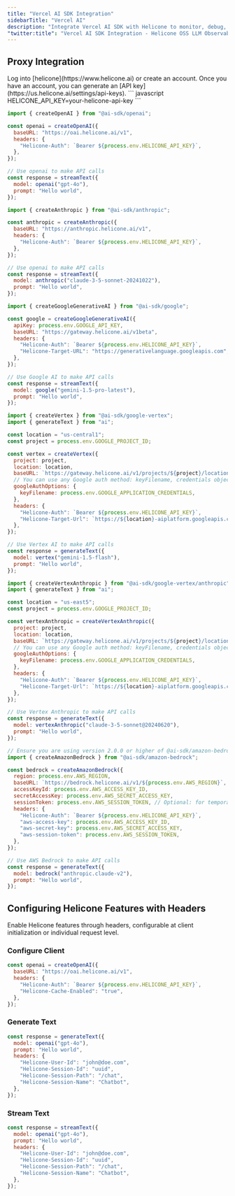 ```yaml
---
title: "Vercel AI SDK Integration"
sidebarTitle: "Vercel AI"
description: "Integrate Vercel AI SDK with Helicone to monitor, debug, and improve your AI applications."
"twitter:title": "Vercel AI SDK Integration - Helicone OSS LLM Observability"
---
```


## Proxy Integration

<Steps>
  <Step title="Create an account + Generate an API Key">
    Log into [helicone](https://www.helicone.ai) or create an account. Once you have an account, you
    can generate an [API key](https://us.helicone.ai/settings/api-keys).
  </Step>
  <Step title="Set HELICONE_API_KEY as an environment variable">
``` javascript
HELICONE_API_KEY=your-helicone-api-key
```
  </Step>
  <Step title="Modify the base URL and add a Helicone-Auth header">
<CodeGroup>

```javascript OpenAI
import { createOpenAI } from "@ai-sdk/openai";

const openai = createOpenAI({
  baseURL: "https://oai.helicone.ai/v1",
  headers: {
    "Helicone-Auth": `Bearer ${process.env.HELICONE_API_KEY}`,
  },
});

// Use openai to make API calls
const response = streamText({
  model: openai("gpt-4o"),
  prompt: "Hello world",
});
```

```javascript Anthropic
import { createAnthropic } from "@ai-sdk/anthropic";

const anthropic = createAnthropic({
  baseURL: "https://anthropic.helicone.ai/v1",
  headers: {
    "Helicone-Auth": `Bearer ${process.env.HELICONE_API_KEY}`,
  },
});

// Use openai to make API calls
const response = streamText({
  model: anthropic("claude-3-5-sonnet-20241022"),
  prompt: "Hello world",
});
```

```javascript Google Gemini
import { createGoogleGenerativeAI } from "@ai-sdk/google";

const google = createGoogleGenerativeAI({
  apiKey: process.env.GOOGLE_API_KEY,
  baseURL: "https://gateway.helicone.ai/v1beta",
  headers: {
    "Helicone-Auth": `Bearer ${process.env.HELICONE_API_KEY}`,
    "Helicone-Target-URL": "https://generativelanguage.googleapis.com",
  },
});

// Use Google AI to make API calls
const response = streamText({
  model: google("gemini-1.5-pro-latest"),
  prompt: "Hello world",
});
```

```javascript Google Vertex AI
import { createVertex } from "@ai-sdk/google-vertex";
import { generateText } from "ai";

const location = "us-central1";
const project = process.env.GOOGLE_PROJECT_ID;

const vertex = createVertex({
  project: project,
  location: location,
  baseURL: `https://gateway.helicone.ai/v1/projects/${project}/locations/${location}/publishers/google/`,
  // You can use any Google auth method: keyFilename, credentials object, ADC, etc.
  googleAuthOptions: {
    keyFilename: process.env.GOOGLE_APPLICATION_CREDENTIALS,
  },
  headers: {
    "Helicone-Auth": `Bearer ${process.env.HELICONE_API_KEY}`,
    "Helicone-Target-Url": `https://${location}-aiplatform.googleapis.com`,
  },
});

// Use Vertex AI to make API calls
const response = generateText({
  model: vertex("gemini-1.5-flash"),
  prompt: "Hello world",
});
```

```javascript Google Vertex Anthropic
import { createVertexAnthropic } from "@ai-sdk/google-vertex/anthropic";
import { generateText } from "ai";

const location = "us-east5";
const project = process.env.GOOGLE_PROJECT_ID;

const vertexAnthropic = createVertexAnthropic({
  project: project,
  location: location,
  baseURL: `https://gateway.helicone.ai/v1/projects/${project}/locations/${location}/publishers/anthropic/models/`,
  // You can use any Google auth method: keyFilename, credentials object, ADC, etc.
  googleAuthOptions: {
    keyFilename: process.env.GOOGLE_APPLICATION_CREDENTIALS,
  },
  headers: {
    "Helicone-Auth": `Bearer ${process.env.HELICONE_API_KEY}`,
    "Helicone-Target-Url": `https://${location}-aiplatform.googleapis.com`,
  },
});

// Use Vertex Anthropic to make API calls
const response = generateText({
  model: vertexAnthropic("claude-3-5-sonnet@20240620"),
  prompt: "Hello world",
});
```

```javascript AWS Bedrock
// Ensure you are using version 2.0.0 or higher of @ai-sdk/amazon-bedrock
import { createAmazonBedrock } from "@ai-sdk/amazon-bedrock";

const bedrock = createAmazonBedrock({
  region: process.env.AWS_REGION,
  baseURL: `https://bedrock.helicone.ai/v1/${process.env.AWS_REGION}`,
  accessKeyId: process.env.AWS_ACCESS_KEY_ID,
  secretAccessKey: process.env.AWS_SECRET_ACCESS_KEY,
  sessionToken: process.env.AWS_SESSION_TOKEN, // Optional: for temporary credentials
  headers: {
    "Helicone-Auth": `Bearer ${process.env.HELICONE_API_KEY}`,
    "aws-access-key": process.env.AWS_ACCESS_KEY_ID,
    "aws-secret-key": process.env.AWS_SECRET_ACCESS_KEY,
    "aws-session-token": process.env.AWS_SESSION_TOKEN,
  },
});

// Use AWS Bedrock to make API calls
const response = generateText({
  model: bedrock("anthropic.claude-v2"),
  prompt: "Hello world",
});
```

</CodeGroup>
  </Step>
</Steps>

## Configuring Helicone Features with Headers

Enable Helicone features through headers, configurable at client initialization or individual request level.

### Configure Client

```javascript {3-6}
const openai = createOpenAI({
  baseURL: "https://oai.helicone.ai/v1",
  headers: {
    "Helicone-Auth": `Bearer ${process.env.HELICONE_API_KEY}`,
    "Helicone-Cache-Enabled": "true",
  },
});
```

### Generate Text

```javascript {4-9}
const response = generateText({
  model: openai("gpt-4o"),
  prompt: "Hello world",
  headers: {
    "Helicone-User-Id": "john@doe.com",
    "Helicone-Session-Id": "uuid",
    "Helicone-Session-Path": "/chat",
    "Helicone-Session-Name": "Chatbot",
  },
});
```

### Stream Text

```javascript {4-9}
const response = streamText({
  model: openai("gpt-4o"),
  prompt: "Hello world",
  headers: {
    "Helicone-User-Id": "john@doe.com",
    "Helicone-Session-Id": "uuid",
    "Helicone-Session-Path": "/chat",
    "Helicone-Session-Name": "Chatbot",
  },
});
```
